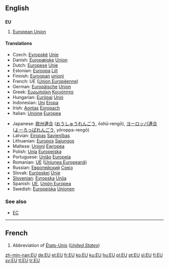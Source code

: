 {{see|eu|Eu}}
==English==

==={{initialism}}===
'''EU'''

# {{economics}} [[European Union]]

====Translations====
{{top}}
*Czech: [[Evropské]] [[Unie]]
*Danish: [[Europæiske]] [[Union]]
*Dutch: [[Europese]] [[Unie]]
*Estonian: [[Euroopa]] [[Liit]]
*Finnish: [[Euroopan]] [[unioni]]
*French: UE ([[Union Européenne]])
*German: [[Europäische]] [[Union]]
*Greek: [[Ευρωπαϊκη]] [[Κοινότητα]]
*Hungarian: [[Európai]] [[Unió]]
*Indonesian: [[Uni]] [[Eropa]]
*Irish: [[Aontas]] [[Eoropach]]
*Italian: [[Unione]] [[Europea]]
{{mid}}
*Japanese: [[欧州]][[連合]] ([[おうしゅう]][[れんごう]], ōshū-rengō), [[ヨーロッパ]][[連合]] ([[よーろっぱ]][[れんごう]], yōroppa-rengō)
*Latvian: [[Eiropas]] [[Savienības]]
*Lithuanian: [[Europos]] [[Sąjungos]]
*Maltese: [[Unjoni]] [[Ewropea]]
*Polish: [[Unia]] [[Europejska]]
*Portuguese: [[União]] [[Europeia]]
*Romanian: [[UE]] ([[Uniunea Europeană]]) {{f}}
*Russian: [[Европейский]] [[Союз]]
*Slovak: [[Európskej]] [[Únie]]
*[[Slovenian]]: [[Evropska]] [[Unija]]
*Spanish: [[UE]], [[Unión Europea]]
*Swedish: [[Europeiska]] [[Unionen]]
{{bottom}}

===See also===
*[[EC]]

----

==French==

# Abbreviation of [[États-Unis]] (''[[United States]]'')

[[zh-min-nan:EU]]
[[de:EU]]
[[et:EU]]
[[fr:EU]]
[[ko:EU]]
[[ku:EU]]
[[hu:EU]]
[[pl:EU]]
[[pt:EU]]
[[sl:EU]]
[[fi:EU]]
[[sv:EU]]
[[tl:EU]]
[[tr:EU]]